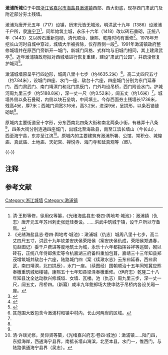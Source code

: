 {{文物保护单位
|级别 = 市县级
|省名 = 浙江省
|市/县名 = 海盐县
|名称 = 澉浦所城墙遗址<ref group="注">名称据[http://www.jiaxing.gov.cn/mljx/jxwh_36090/lswh/wzwhyc/sjwwbhdw_36095/201401/t20140116_309138.html 嘉兴市、县级文物保护单位名录（2013年）]{{Dead link|date=2020年5月 |bot=InternetArchiveBot |fix-attempted=yes }}，另据墙上文保碑，文物名称为澉浦城墙，公布时间为1991年6月。</ref>
|图片 = 
|编号 = 不详
|分类 = 古建筑
|时代 = 明
|所在 = 南北湖风景区澉浦村西部
|登录 = 2003年1月
}}

'''澉浦所城'''位于中国[[浙江省|浙江省]][[嘉兴市|嘉兴市]][[海盐县|海盐县]][[澉浦镇|澉浦镇]]西部、西大街底，现存西门肃武门及附近部分夯土残墙。

澉浦为唐开元五年（717）设镇，历宋元皆无城池，明洪武十九年（1386）设澉浦千户所，隶[[海宁卫|海宁卫]]<ref>清·王彬等修，徐用仪等纂，《光绪海盐县志·卷四·舆地考·城池》：澉浦镇（仇志）唐开元五年苏州刺史张廷珪奏设。……洪武中筑城于镇，设千户所以守备焉。</ref>，同年始筑土城，永乐十六年（1418）改以砖石重砌，正统八年（1443）又以砖石重新包砌，清代顺治、康熙、乾隆时均有重修<ref name="城池史">《光绪海盐县志·卷四·舆地考·城池》：澉浦城（仇志）城周八里十七步，高二丈四尺五寸，洪武十九年钦差安庆侯荣阳侯（案安庆侯仇成，荣阳侯郑遇春，见赵图记）委千户费进等度地筑土为城，永乐十六年都指挥谷祥等巡御，砌以砖石，正统八年侍郎焦宏等令杭嘉湖三府备料重加包葺，嘉靖三十三年知县郑茂增筑城并敌台十六座，陆路城门四（案《续澉水志》云东曰延春，西曰肃武，南曰靖溟，北曰拱辰），水门一座。（续图经）国朝顺治十五年同知冀应熊奉檄重筑城垣楼铺，康熙五十七年知县梁泽奉檄重修。（伊府志）乾隆二十八年知县沈全达动款兴修城垣、女墙、瓦楼。池（仇志）周九里三步，深一丈一尺，阔五丈，吊桥四。（新纂）咸丰九年鲍郎场大使申祜于吊桥内各设关厢一座。</ref>。1978年开挖长山河时自城中穿过，城墙大半被拆除，仅存西侧一段<ref name="变迁">{{cite web|url=http://www.hyxbwg.com/Home/CultureDetail?id=b3fd31ef-1799-4550-9b3f-cedb4dd9e345&code=001003003|title=《澉浦所城墙遗址》|accessdate=2017-07-05|work=|publisher=海盐县博物馆}}{{Dead link|date=2018年7月 |bot=InternetArchiveBot |fix-attempted=yes }}</ref>。1991年澉浦镇政府整修城墙并在原西门旁新开一城门，新城门风格、式样均与旧城门相同，其上建肃武亭<ref>{{cite web|url=http://hyxww.zjol.com.cn/hyxww/system/2010/09/02/012582338.shtml|title=《澉浦古城墙》|accessdate=2017-07-05|work=|publisher=海盐新闻网|archive-date=2019-06-09|archive-url=https://web.archive.org/web/20190609213800/http://hyxww.zjol.com.cn/hyxww/system/2010/09/02/012582338.shtml|dead-url=no}}</ref>。近年澉浦镇政府拟对西城墙进行恢复重建，建设“肃武门公园”，并疏浚修复护城河<ref>{{cite web|url=http://epmap.zjol.com.cn/system/2017/01/26/021430619.shtml|title=《澉浦镇吹响小城镇环境综合整治行动号角》|accessdate=2017-07-05|work=|publisher=浙江环保新闻网|archive-date=2019-06-11|archive-url=https://web.archive.org/web/20190611024427/http://epmap.zjol.com.cn/system/2017/01/26/021430619.shtml|dead-url=no}}</ref>。

澉浦城墙原呈平行四边形，城周八里十七步（约4635.2米）<ref group="注">其范围大致包含今澉浦村和镇中村内，长山河两岸的区域。</ref>，高二丈四尺五寸（约7.84米），设城门四座、水门一座、敌台十六座，四座城门分别为东门延春门、西门肃武门、南门靖溟门和北门拱辰门，门外均设吊桥，西门附设水门。护城河周九里三步（约5188.8米），深一丈一尺（约3.52米），阔五丈（约1.6米）<ref name="城池史" />。城墙外侧以条石叠砌，内侧以块石垒筑，中间填土。今存西面夯土残墙长1736米，残高4米，厚7米；西城门洞宽3.16米，高3.2米，进深9米，呈拱形，以条石错缝砌筑<ref name="变迁" />。

原城内主要街道呈十字形，分东西南北四条大街和南北两条小街，有巷弄十八条<ref name="变迁" />，四条大街分别连通四座城门，出城北至海盐县，南至江滨长墙山（今长山），西至海宁县，东亦至江滨<ref>清·许瑶光修，吴仰贤等纂，《光绪嘉兴府志·卷四·城池》：澉浦镇……陆门四，东抵海岸，西通海宁县界，南抵长墙山海滨，北至本县，水门一，惟西门，与陆路俱通海宁县界（吴志）。</ref>。原城内的主要建筑有澉浦所署、公馆、常积仓、城隍庙、真武庙、土地庙、天妃宫、禅悦寺、海门寺和延真观等''（图）''。

{{multiple image
|align  = left
|width = 240
|image1 = City wall of Ganpusuo in 1624.jpg
|caption1 = 明天启四年（1624）《海盐县图经》澉浦所图，清乾隆十三年（1748）重刊本
|image2 = Part of Haiyan County in 1877 06.jpg
|caption2 = 清光绪三年（1877）《海盐县志》县境图，示澉浦所城及周边区域
|image3 = Ganpu Town in 1969 by CORONA satellite.jpg
|caption3 = 1969年12月澉浦镇及周边地区卫星航拍
}}
{{-}}

==注释==
{{reflist|group="注"|2}}
== 参考文献 ==
{{Reflist|2}}
{{DEFAULTSORT:G澉}}
{{浙江省境内的古城墙}}

[[Category:浙江城墙|Category:浙江城墙]]
[[Category:澉浦镇|Category:澉浦镇]]